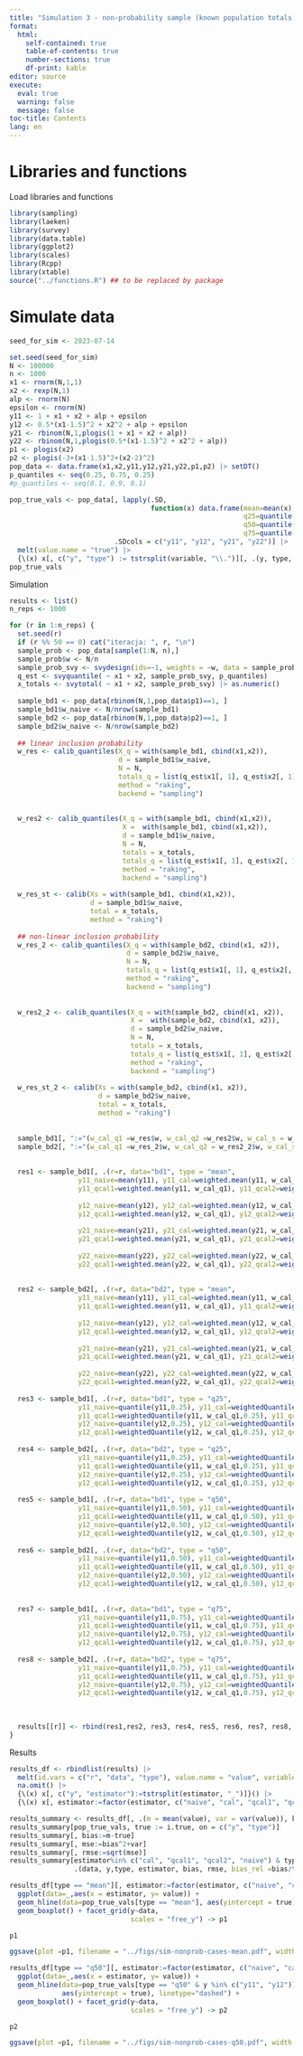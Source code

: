 ```yaml
---
title: "Simulation 3 - non-probability sample (known population totals)"
format: 
  html:
    self-contained: true
    table-of-contents: true
    number-sections: true
    df-print: kable
editor: source
execute: 
  eval: true
  warning: false
  message: false
toc-title: Contents
lang: en
---
```


# Libraries and functions

Load libraries and functions 

```r
library(sampling)
library(laeken)
library(survey)
library(data.table)
library(ggplot2)
library(scales)
library(Rcpp)
library(xtable)
source("../functions.R") ## to be replaced by package
```

# Simulate data

```r
seed_for_sim <- 2023-07-14
```

```r
set.seed(seed_for_sim)
N <- 100000
n <- 1000
x1 <- rnorm(N,1,1)
x2 <- rexp(N,1)
alp <- rnorm(N)
epsilon <- rnorm(N)
y11 <- 1 + x1 + x2 + alp + epsilon
y12 <- 0.5*(x1-1.5)^2 + x2^2 + alp + epsilon
y21 <- rbinom(N,1,plogis(1 + x1 + x2 + alp))
y22 <- rbinom(N,1,plogis(0.5*(x1-1.5)^2 + x2^2 + alp))
p1 <- plogis(x2)
p2 <- plogis(-3+(x1-1.5)^2+(x2-2)^2)
pop_data <- data.frame(x1,x2,y11,y12,y21,y22,p1,p2) |> setDT()
p_quantiles <- seq(0.25, 0.75, 0.25)
#p_quantiles <- seq(0.1, 0.9, 0.1)
```

```r
pop_true_vals <- pop_data[, lapply(.SD, 
                                   function(x) data.frame(mean=mean(x), 
                                                          q25=quantile(x, 0.25), 
                                                          q50=quantile(x, 0.5), 
                                                          q75=quantile(x, 0.75))), 
                          .SDcols = c("y11", "y12", "y21", "y22")] |> 
  melt(value.name = "true") |> 
  {\(x) x[, c("y", "type") := tstrsplit(variable, "\\.")][, .(y, type, true)]}()
pop_true_vals
```

Simulation

```r
results <- list()
n_reps <- 1000
```

```r
for (r in 1:n_reps) {
  set.seed(r)
  if (r %% 50 == 0) cat("iteracja: ", r, "\n")
  sample_prob <- pop_data[sample(1:N, n),]
  sample_prob$w <- N/n
  sample_prob_svy <- svydesign(ids=~1, weights = ~w, data = sample_prob)
  q_est <- svyquantile( ~ x1 + x2, sample_prob_svy, p_quantiles)
  x_totals <- svytotal( ~ x1 + x2, sample_prob_svy) |> as.numeric()
  
  sample_bd1 <- pop_data[rbinom(N,1,pop_data$p1)==1, ]
  sample_bd1$w_naive <- N/nrow(sample_bd1)
  sample_bd2 <- pop_data[rbinom(N,1,pop_data$p2)==1, ]
  sample_bd2$w_naive <- N/nrow(sample_bd2)
  
  ## linear inclusion probability
  w_res <- calib_quantiles(X_q = with(sample_bd1, cbind(x1,x2)),
                           d = sample_bd1$w_naive,
                           N = N,
                           totals_q = list(q_est$x1[, 1], q_est$x2[, 1]),
                           method = "raking",
                           backend = "sampling")
  
  
  w_res2 <- calib_quantiles(X_q = with(sample_bd1, cbind(x1,x2)),
                            X =  with(sample_bd1, cbind(x1,x2)),
                            d = sample_bd1$w_naive,
                            N = N,
                            totals = x_totals,
                            totals_q = list(q_est$x1[, 1], q_est$x2[, 1]),
                            method = "raking",
                            backend = "sampling")
    
  w_res_st <- calib(Xs = with(sample_bd1, cbind(x1,x2)),
                    d = sample_bd1$w_naive,
                    total = x_totals,
                    method = "raking")
  
  ## non-linear inclusion probability
  w_res_2 <- calib_quantiles(X_q = with(sample_bd2, cbind(x1, x2)),
                             d = sample_bd2$w_naive,
                             N = N,
                             totals_q = list(q_est$x1[, 1], q_est$x2[, 1]),
                             method = "raking",
                             backend = "sampling")
  
  
  w_res2_2 <- calib_quantiles(X_q = with(sample_bd2, cbind(x1, x2)),
                              X =  with(sample_bd2, cbind(x1, x2)),
                              d = sample_bd2$w_naive,
                              N = N,
                              totals = x_totals,
                              totals_q = list(q_est$x1[, 1], q_est$x2[, 1]),
                              method = "raking",
                              backend = "sampling")
    
  w_res_st_2 <- calib(Xs = with(sample_bd2, cbind(x1, x2)),
                      d = sample_bd2$w_naive,
                      total = x_totals,
                      method = "raking")
  
  
  sample_bd1[, ":="(w_cal_q1 =w_res$w, w_cal_q2 =w_res2$w, w_cal_s = w_naive*w_res_st)]
  sample_bd2[, ":="(w_cal_q1 =w_res_2$w, w_cal_q2 = w_res2_2$w, w_cal_s = w_naive*w_res_st_2)]
  
  
  res1 <- sample_bd1[, .(r=r, data="bd1", type = "mean", 
                 y11_naive=mean(y11), y11_cal=weighted.mean(y11, w_cal_s),
                 y11_qcal1=weighted.mean(y11, w_cal_q1), y11_qcal2=weighted.mean(y11, w_cal_q2),
                 
                 y12_naive=mean(y12), y12_cal=weighted.mean(y12, w_cal_s),
                 y12_qcal1=weighted.mean(y12, w_cal_q1), y12_qcal2=weighted.mean(y12, w_cal_q2),
                 
                 y21_naive=mean(y21), y21_cal=weighted.mean(y21, w_cal_s),
                 y21_qcal1=weighted.mean(y21, w_cal_q1), y21_qcal2=weighted.mean(y21, w_cal_q2),
                 
                 y22_naive=mean(y22), y22_cal=weighted.mean(y22, w_cal_s),
                 y22_qcal1=weighted.mean(y22, w_cal_q1), y22_qcal2=weighted.mean(y22, w_cal_q2))]
  
  
  res2 <- sample_bd2[, .(r=r, data="bd2", type = "mean",
                 y11_naive=mean(y11), y11_cal=weighted.mean(y11, w_cal_s),
                 y11_qcal1=weighted.mean(y11, w_cal_q1), y11_qcal2=weighted.mean(y11, w_cal_q2),
                 
                 y12_naive=mean(y12), y12_cal=weighted.mean(y12, w_cal_s),
                 y12_qcal1=weighted.mean(y12, w_cal_q1), y12_qcal2=weighted.mean(y12, w_cal_q2),
                 
                 y21_naive=mean(y21), y21_cal=weighted.mean(y21, w_cal_s),
                 y21_qcal1=weighted.mean(y21, w_cal_q1), y21_qcal2=weighted.mean(y21, w_cal_q2),
                 
                 y22_naive=mean(y22), y22_cal=weighted.mean(y22, w_cal_s),
                 y22_qcal1=weighted.mean(y22, w_cal_q1), y22_qcal2=weighted.mean(y22, w_cal_q2))]
  
  res3 <- sample_bd1[, .(r=r, data="bd1", type = "q25",
                 y11_naive=quantile(y11,0.25), y11_cal=weightedQuantile(y11, w_cal_s,0.25),
                 y11_qcal1=weightedQuantile(y11, w_cal_q1,0.25), y11_qcal2=weightedQuantile(y11, w_cal_q2,0.25),
                 y12_naive=quantile(y12,0.25), y12_cal=weightedQuantile(y12, w_cal_s,0.25),
                 y12_qcal1=weightedQuantile(y12, w_cal_q1,0.25), y12_qcal2=weightedQuantile(y12, w_cal_q2,0.25))]
  
  res4 <- sample_bd2[, .(r=r, data="bd2", type = "q25",
                 y11_naive=quantile(y11,0.25), y11_cal=weightedQuantile(y11, w_cal_s,0.25),
                 y11_qcal1=weightedQuantile(y11, w_cal_q1,0.25), y11_qcal2=weightedQuantile(y11, w_cal_q2,0.25),
                 y12_naive=quantile(y12,0.25), y12_cal=weightedQuantile(y12, w_cal_s,0.25),
                 y12_qcal1=weightedQuantile(y12, w_cal_q1,0.25), y12_qcal2=weightedQuantile(y12, w_cal_q2,0.25))]
  
  res5 <- sample_bd1[, .(r=r, data="bd1", type = "q50",
                 y11_naive=quantile(y11,0.50), y11_cal=weightedQuantile(y11, w_cal_s,0.50),
                 y11_qcal1=weightedQuantile(y11, w_cal_q1,0.50), y11_qcal2=weightedQuantile(y11, w_cal_q2,0.50),
                 y12_naive=quantile(y12,0.50), y12_cal=weightedQuantile(y12, w_cal_s,0.50),
                 y12_qcal1=weightedQuantile(y12, w_cal_q1,0.50), y12_qcal2=weightedQuantile(y12, w_cal_q2,0.50))]
  
  res6 <- sample_bd2[, .(r=r, data="bd2", type = "q50",
                 y11_naive=quantile(y11,0.50), y11_cal=weightedQuantile(y11, w_cal_s,0.50),
                 y11_qcal1=weightedQuantile(y11, w_cal_q1,0.50), y11_qcal2=weightedQuantile(y11, w_cal_q2,0.50),
                 y12_naive=quantile(y12,0.50), y12_cal=weightedQuantile(y12, w_cal_s,0.50),
                 y12_qcal1=weightedQuantile(y12, w_cal_q1,0.50), y12_qcal2=weightedQuantile(y12, w_cal_q2,0.50))]
  
  
  res7 <- sample_bd1[, .(r=r, data="bd1", type = "q75",
                 y11_naive=quantile(y11,0.75), y11_cal=weightedQuantile(y11, w_cal_s,0.75),
                 y11_qcal1=weightedQuantile(y11, w_cal_q1,0.75), y11_qcal2=weightedQuantile(y11, w_cal_q2,0.75),
                 y12_naive=quantile(y12,0.75), y12_cal=weightedQuantile(y12, w_cal_s,0.75),
                 y12_qcal1=weightedQuantile(y12, w_cal_q1,0.75), y12_qcal2=weightedQuantile(y12, w_cal_q2,0.75))]
  
  res8 <- sample_bd2[, .(r=r, data="bd2", type = "q75",
                 y11_naive=quantile(y11,0.75), y11_cal=weightedQuantile(y11, w_cal_s,0.75),
                 y11_qcal1=weightedQuantile(y11, w_cal_q1,0.75), y11_qcal2=weightedQuantile(y11, w_cal_q2,0.75),
                 y12_naive=quantile(y12,0.75), y12_cal=weightedQuantile(y12, w_cal_s,0.75),
                 y12_qcal1=weightedQuantile(y12, w_cal_q1,0.75), y12_qcal2=weightedQuantile(y12, w_cal_q2,0.75))]
  
  
  
  results[[r]] <- rbind(res1,res2, res3, res4, res5, res6, res7, res8, fill = T)
}


```

Results

```r
results_df <- rbindlist(results) |> 
  melt(id.vars = c("r", "data", "type"), value.name = "value", variable.name = "estimator") |> 
  na.omit() |> 
  {\(x) x[, c("y", "estimator"):=tstrsplit(estimator, "_")]}() |> 
  {\(x) x[, estimator:=factor(estimator, c("naive", "cal", "qcal1", "qcal2"))]}()

results_summary <- results_df[, .(m = mean(value), var = var(value)), keyby=.(data, y, type, estimator)]
results_summary[pop_true_vals, true := i.true, on = c("y", "type")]
results_summary[, bias:=m-true]
results_summary[, mse:=bias^2+var]
results_summary[, rmse:=sqrt(mse)]
results_summary[estimator%in% c("cal", "qcal1", "qcal2", "naive") & type == "q50" & data == "bd2", 
                .(data, y,type, estimator, bias, rmse, bias_rel =bias/true*100)]
```
```r
results_df[type == "mean"][, estimator:=factor(estimator, c("naive", "cal", "qcal1", "qcal2"))] |> 
  ggplot(data=_,aes(x = estimator, y= value)) +
  geom_hline(data=pop_true_vals[type == "mean"], aes(yintercept = true), linetype="dashed") + 
  geom_boxplot() + facet_grid(y~data, 
                              scales = "free_y") -> p1

p1

ggsave(plot =p1, filename = "../figs/sim-nonprob-cases-mean.pdf", width = 6, height = 8)
```

```r
results_df[type == "q50"][, estimator:=factor(estimator, c("naive", "cal", "qcal1", "qcal2"))] |> 
  ggplot(data=_,aes(x = estimator, y= value)) +
  geom_hline(data=pop_true_vals[type == "q50" & y %in% c("y11", "y12")], 
             aes(yintercept = true), linetype="dashed") + 
  geom_boxplot() + facet_grid(y~data, 
                              scales = "free_y") -> p2

p2

ggsave(plot =p1, filename = "../figs/sim-nonprob-cases-q50.pdf", width = 6, height = 8)
```